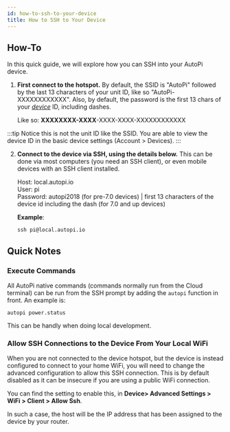 ```yaml
---
id: how-to-ssh-to-your-device
title: How to SSH to Your Device
---
```



## How-To
In this quick guide, we will explore how you can SSH into your AutoPi device.

1. **First connect to the hotspot.** By default, the SSID is "AutoPi" followed by the last 13 characters of your unit ID,
like so "AutoPi-XXXXXXXXXXXX". Also, by default, the password is the first 13 chars of your <u>*device*</u> ID, including dashes.

   Like so: **XXXXXXXX-XXXX**-XXXX-XXXX-XXXXXXXXXXXX

:::tip
Notice this is not the unit ID like the SSID. You are able to view the device ID in the basic device settings
(Account > Devices).
:::

2. **Connect to the device via SSH, using the details below.**
This can be done via most computers (you need an SSH client), or even mobile devices with an SSH client installed.

   Host: local.autopi.io  
   User: pi  
   Password: autopi2018 (for pre-7.0 devices) | first 13 characters of the device id including the dash (for 7.0 and up devices) 

   **Example**:

   ```
   ssh pi@local.autopi.io
   ```

## Quick Notes

### Execute Commands
All AutoPi native commands (commands normally run from the Cloud terminal) can be run from the
SSH prompt by adding the `autopi` function in front. An example is:

```
autopi power.status
```

This can be handly when doing local development.

### Allow SSH Connections to the Device From Your Local WiFi
When you are not connected to the device hotspot, but the device is instead configured to
connect to your home WiFi, you will need to change the advanced configuration to allow this
SSH connection. This is by default disabled as it can be insecure if you are using a public WiFi connection.

You can find the setting to enable this, in **Device> Advanced Settings > WiFi > Client > Allow Ssh**.

In such a case, the host will be the IP address that has been assigned to the device by your router.

